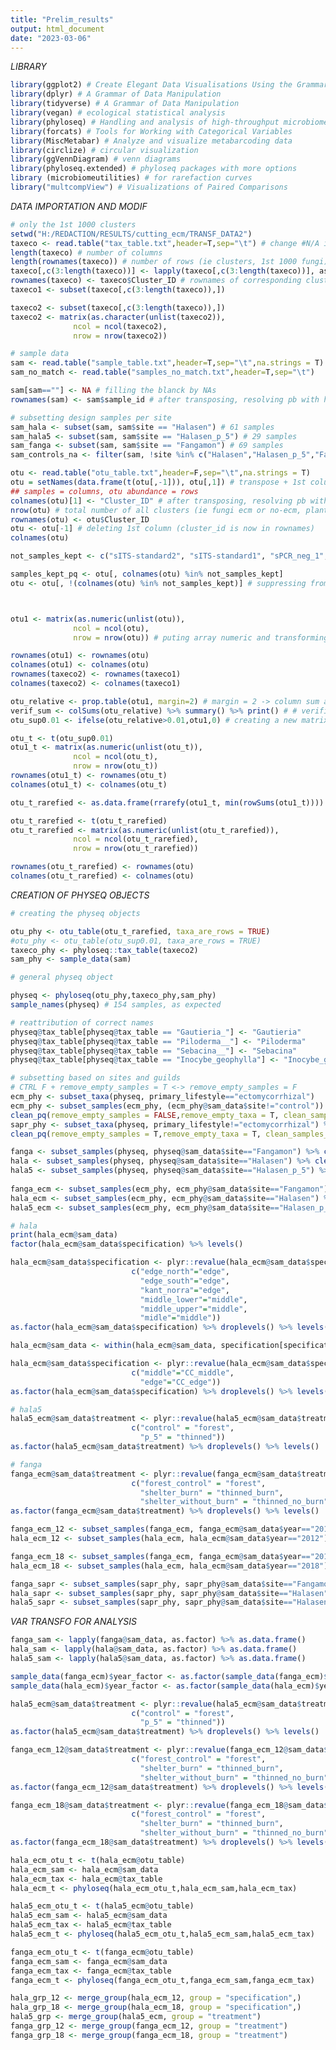 ```yaml
---
title: "Prelim_results"
output: html_document
date: "2023-03-06"
---
```

*LIBRARY*
```r
library(ggplot2) # Create Elegant Data Visualisations Using the Grammar of Graphics
library(dplyr) # A Grammar of Data Manipulation
library(tidyverse) # A Grammar of Data Manipulation
library(vegan) # ecological statistical analysis
library(phyloseq) # Handling and analysis of high-throughput microbiome census data 
library(forcats) # Tools for Working with Categorical Variables
library(MiscMetabar) # Analyze and visualize metabarcoding data
library(circlize) # circular visualization
library(ggVennDiagram) # venn diagrams 
library(phyloseq.extended) # phyloseq packages with more options
library (microbiomeutilities) # for rarefaction curves
library("multcompView") # Visualizations of Paired Comparisons
```
*DATA IMPORTATION AND MODIF* 
```r
# only the 1st 1000 clusters 
setwd("H:/REDACTION/RESULTS/cutting_ecm/TRANSF_DATA2") 
taxeco <- read.table("tax_table.txt",header=T,sep="\t") # change #N/A in excel in NA
length(taxeco) # number of columns 
length(rownames(taxeco)) # number of rows (ie clusters, 1st 1000 fungi)
taxeco[,c(3:length(taxeco))] <- lapply(taxeco[,c(3:length(taxeco))], as.factor) 
rownames(taxeco) <- taxeco$Cluster_ID # rownames of corresponding clusters
taxeco1 <- subset(taxeco[,c(3:length(taxeco)),]) 

taxeco2 <- subset(taxeco[,c(3:length(taxeco)),]) 
taxeco2 <- matrix(as.character(unlist(taxeco2)),
              ncol = ncol(taxeco2),
              nrow = nrow(taxeco2))
```
```r
# sample data
sam <- read.table("sample_table.txt",header=T,sep="\t",na.strings = T) 
sam_no_match <- read.table("samples_no_match.txt",header=T,sep="\t") 

sam[sam==""] <- NA # filling the blanck by NAs
rownames(sam) <- sam$sample_id # after transposing, resolving pb with headers

# subsetting design samples per site 
sam_hala <- subset(sam, sam$site == "Halasen") # 61 samples
sam_hala5 <- subset(sam, sam$site == "Halasen_p_5") # 29 samples
sam_fanga <- subset(sam, sam$site == "Fangamon") # 69 samples
sam_controls_na <- filter(sam, !site %in% c("Halasen","Halasen_p_5","Fangamon")) # 19 samples (or controls)
```
```r
otu <- read.table("otu_table.txt",header=F,sep="\t",na.strings = T) 
otu = setNames(data.frame(t(otu[,-1])), otu[,1]) # transpose + 1st column (ie samples set as header
## samples = columns, otu abundance = rows
colnames(otu)[1] <- "Cluster_ID" # after transposing, resolving pb with headers
nrow(otu) # total number of all clusters (ie fungi ecm or no-ecm, plants)
rownames(otu) <- otu$Cluster_ID
otu <- otu[-1] # deleting 1st column (cluster_id is now in rownames)
colnames(otu)

not_samples_kept <- c("sITS-standard2", "sITS-standard1", "sPCR_neg_1", "sPCR_neg_2", "sQ2", "s49", "s97") # cf MM_RESULTS.Rmd ```{r DESIGN SAMPLES}  to understand how they are found 

samples_kept_pq <- otu[, colnames(otu) %in% not_samples_kept]
otu <- otu[, !(colnames(otu) %in% not_samples_kept)] # suppressing from dataset 



otu1 <- matrix(as.numeric(unlist(otu)),
              ncol = ncol(otu),
              nrow = nrow(otu)) # puting array numeric and transforming in matrix for further functions 

```
```r
rownames(otu1) <- rownames(otu)
colnames(otu1) <- colnames(otu)
rownames(taxeco2) <- rownames(taxeco1)
colnames(taxeco2) <- colnames(taxeco1)
```
```r
otu_relative <- prop.table(otu1, margin=2) # margin = 2 -> column sum and relative abundances
verif_sum <- colSums(otu_relative) %>% summary() %>% print() # # verification: ok if 1 and some NAs
otu_sup0.01 <- ifelse(otu_relative>0.01,otu1,0) # creating a new matrix where <1% reads are deleted 
```
```r
otu_t <- t(otu_sup0.01)
otu1_t <- matrix(as.numeric(unlist(otu_t)),
              ncol = ncol(otu_t),
              nrow = nrow(otu_t))
rownames(otu1_t) <- rownames(otu_t)
colnames(otu1_t) <- colnames(otu_t)

otu_t_rarefied <- as.data.frame(rrarefy(otu1_t, min(rowSums(otu1_t))))

otu_t_rarefied <- t(otu_t_rarefied)
otu_t_rarefied <- matrix(as.numeric(unlist(otu_t_rarefied)),
              ncol = ncol(otu_t_rarefied),
              nrow = nrow(otu_t_rarefied))

rownames(otu_t_rarefied) <- rownames(otu)
colnames(otu_t_rarefied) <- colnames(otu)
```

*CREATION OF PHYSEQ OBJECTS*
```r
# creating the physeq objects 

otu_phy <- otu_table(otu_t_rarefied, taxa_are_rows = TRUE)
#otu_phy <- otu_table(otu_sup0.01, taxa_are_rows = TRUE)
taxeco_phy <- phyloseq::tax_table(taxeco2)
sam_phy <- sample_data(sam)

# general physeq object

physeq <- phyloseq(otu_phy,taxeco_phy,sam_phy) 
sample_names(physeq) # 154 samples, as expected 
```
```r
# reattribution of correct names
physeq@tax_table[physeq@tax_table == "Gautieria_"] <- "Gautieria"
physeq@tax_table[physeq@tax_table == "Piloderma__"] <- "Piloderma"
physeq@tax_table[physeq@tax_table == "Sebacina__"] <- "Sebacina"
physeq@tax_table[physeq@tax_table == "Inocybe_geophylla"] <- "Inocybe_geophylla_(coll.)"
```
```r
# subsetting based on sites and guilds 
# CTRL F + remove_empty_samples = T <-> remove_empty_samples = F
ecm_phy <- subset_taxa(physeq, primary_lifestyle=="ectomycorrhizal") 
ecm_phy <- subset_samples(ecm_phy, (ecm_phy@sam_data$site!="control")) %>% 
clean_pq(remove_empty_samples = FALSE,remove_empty_taxa = T, clean_samples_names = F)
sapr_phy <- subset_taxa(physeq, primary_lifestyle!="ectomycorrhizal") %>% 
clean_pq(remove_empty_samples = T,remove_empty_taxa = T, clean_samples_names = F)

fanga <- subset_samples(physeq, physeq@sam_data$site=="Fangamon") %>% clean_pq(remove_empty_samples = T,remove_empty_taxa = T, clean_samples_names = T)
hala <- subset_samples(physeq, physeq@sam_data$site=="Halasen") %>% clean_pq(remove_empty_samples = T,remove_empty_taxa = T, clean_samples_names = T)
hala5 <- subset_samples(physeq, physeq@sam_data$site=="Halasen_p_5") %>% clean_pq(remove_empty_samples = T,remove_empty_taxa = T, clean_samples_names = T)
  
fanga_ecm <- subset_samples(ecm_phy, ecm_phy@sam_data$site=="Fangamon") %>% clean_pq(remove_empty_samples = T,remove_empty_taxa = T, clean_samples_names = T)
hala_ecm <- subset_samples(ecm_phy, ecm_phy@sam_data$site=="Halasen") %>% clean_pq(remove_empty_samples = T,remove_empty_taxa = T, clean_samples_names = T)
hala5_ecm <- subset_samples(ecm_phy, ecm_phy@sam_data$site=="Halasen_p_5") %>% clean_pq(remove_empty_samples = T,remove_empty_taxa = T, clean_samples_names = T)
```
```r
# hala
print(hala_ecm@sam_data)
factor(hala_ecm@sam_data$specification) %>% levels()

hala_ecm@sam_data$specification <- plyr::revalue(hala_ecm@sam_data$specification,
                           c("edge_north"="edge", 
                             "edge_south"="edge",
                             "kant_norra"="edge", 
                             "middle_lower"="middle", 
                             "middle_upper"="middle",
                             "midle"="middle"))
as.factor(hala_ecm@sam_data$specification) %>% droplevels() %>% levels()

hala_ecm@sam_data <- within(hala_ecm@sam_data, specification[specification=="middle" & treatment=="forest"] <- "FOR_middle") 

hala_ecm@sam_data$specification <- plyr::revalue(hala_ecm@sam_data$specification,
                           c("middle"="CC_middle", 
                             "edge"="CC_edge"))
as.factor(hala_ecm@sam_data$specification) %>% droplevels() %>% levels()

# hala5
hala5_ecm@sam_data$treatment <- plyr::revalue(hala5_ecm@sam_data$treatment,
                           c("control" = "forest",
                             "p_5" = "thinned"))
as.factor(hala5_ecm@sam_data$treatment) %>% droplevels() %>% levels()

# fanga
fanga_ecm@sam_data$treatment <- plyr::revalue(fanga_ecm@sam_data$treatment,
                           c("forest_control" = "forest",
                             "shelter_burn" = "thinned_burn",
                             "shelter_without_burn" = "thinned_no_burn"))
as.factor(fanga_ecm@sam_data$treatment) %>% droplevels() %>% levels()
```
```r
fanga_ecm_12 <- subset_samples(fanga_ecm, fanga_ecm@sam_data$year=="2012") %>% clean_pq(remove_empty_samples = T,remove_empty_taxa = T, clean_samples_names = T)
hala_ecm_12 <- subset_samples(hala_ecm, hala_ecm@sam_data$year=="2012") %>% clean_pq(remove_empty_samples = T,remove_empty_taxa = T, clean_samples_names = T)

fanga_ecm_18 <- subset_samples(fanga_ecm, fanga_ecm@sam_data$year=="2018") %>% clean_pq(remove_empty_samples = T,remove_empty_taxa = T, clean_samples_names = T)
hala_ecm_18 <- subset_samples(hala_ecm, hala_ecm@sam_data$year=="2018") %>% clean_pq(remove_empty_samples = T,remove_empty_taxa = T, clean_samples_names = T)

fanga_sapr <- subset_samples(sapr_phy, sapr_phy@sam_data$site=="Fangamon") %>% clean_pq(remove_empty_samples = T,remove_empty_taxa = T, clean_samples_names = T)
hala_sapr <- subset_samples(sapr_phy, sapr_phy@sam_data$site=="Halasen") %>% clean_pq(remove_empty_samples = T,remove_empty_taxa = T, clean_samples_names = T)
hala5_sapr <- subset_samples(sapr_phy, sapr_phy@sam_data$site=="Halasen_p_5") %>% clean_pq(remove_empty_samples = T,remove_empty_taxa = T, clean_samples_names = T)
```
*VAR TRANSFO FOR ANALYSIS*
```r
fanga_sam <- lapply(fanga@sam_data, as.factor) %>% as.data.frame()
hala_sam <- lapply(hala@sam_data, as.factor) %>% as.data.frame()
hala5_sam <- lapply(hala5@sam_data, as.factor) %>% as.data.frame()

sample_data(fanga_ecm)$year_factor <- as.factor(sample_data(fanga_ecm)$year)
sample_data(hala_ecm)$year_factor <- as.factor(sample_data(hala_ecm)$year)

hala5_ecm@sam_data$treatment <- plyr::revalue(hala5_ecm@sam_data$treatment,
                           c("control" = "forest",
                             "p_5" = "thinned"))
as.factor(hala5_ecm@sam_data$treatment) %>% droplevels() %>% levels()

fanga_ecm_12@sam_data$treatment <- plyr::revalue(fanga_ecm_12@sam_data$treatment,
                           c("forest_control" = "forest",
                             "shelter_burn" = "thinned_burn",
                             "shelter_without_burn" = "thinned_no_burn"))
as.factor(fanga_ecm_12@sam_data$treatment) %>% droplevels() %>% levels()

fanga_ecm_18@sam_data$treatment <- plyr::revalue(fanga_ecm_18@sam_data$treatment,
                           c("forest_control" = "forest",
                             "shelter_burn" = "thinned_burn",
                             "shelter_without_burn" = "thinned_no_burn"))
as.factor(fanga_ecm_18@sam_data$treatment) %>% droplevels() %>% levels()
```
```r
hala_ecm_otu_t <- t(hala_ecm@otu_table)
hala_ecm_sam <- hala_ecm@sam_data
hala_ecm_tax <- hala_ecm@tax_table
hala_ecm_t <- phyloseq(hala_ecm_otu_t,hala_ecm_sam,hala_ecm_tax)

hala5_ecm_otu_t <- t(hala5_ecm@otu_table)
hala5_ecm_sam <- hala5_ecm@sam_data
hala5_ecm_tax <- hala5_ecm@tax_table
hala5_ecm_t <- phyloseq(hala5_ecm_otu_t,hala5_ecm_sam,hala5_ecm_tax)

fanga_ecm_otu_t <- t(fanga_ecm@otu_table)
fanga_ecm_sam <- fanga_ecm@sam_data
fanga_ecm_tax <- fanga_ecm@tax_table
fanga_ecm_t <- phyloseq(fanga_ecm_otu_t,fanga_ecm_sam,fanga_ecm_tax)
```
```r
hala_grp_12 <- merge_group(hala_ecm_12, group = "specification",)
hala_grp_18 <- merge_group(hala_ecm_18, group = "specification",)
hala5_grp <- merge_group(hala5_ecm, group = "treatment")
fanga_grp_12 <- merge_group(fanga_ecm_12, group = "treatment")
fanga_grp_18 <- merge_group(fanga_ecm_18, group = "treatment")

```

